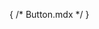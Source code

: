{ /* Button.mdx */ }



<Meta of={ButtonStories} />

<Title />
This is an example of a Storybook component built using TypeScrpt. This should be used for reference only!

## Example
<Canvas of={ButtonStories.Primary} />

